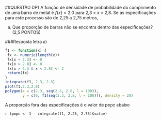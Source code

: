 ##QUESTÃO DP1
A função de densidade de probabilidade do comprimento de uma barra de metal é $f(x) = 2.0$ para 2,3 < x < 2,8. Se as especificações para este processo são de 2,25 a 2,75 metros, 

a) Que proporção de barras não se encontra dentro das especificações? (2,5 PONTOS)

###Resposta letra a)
```r
f1 <- function(x) {
 fx <- numeric(length(x))
 fx[x < 2.3] <- 0
 fx[x > 2.8] <- 0
 fx[x > 2.3 & x < 2.8] <- 2
 return(fx)
}
integrate(f1, 2.3, 2.8)
plot(f1,2.3,2.8)
polygon(x = c(2.3, seq(2.3, 2.8, l = 100)), 
        y = c(0, f1(seq(2.3, 2.8, l = 100))), density = 20)
```

A proporção fora das especificações é o valor de popc abaixo

```r
(popc <- 1 - integrate(f1, 2.25, 2.75)$value)```

